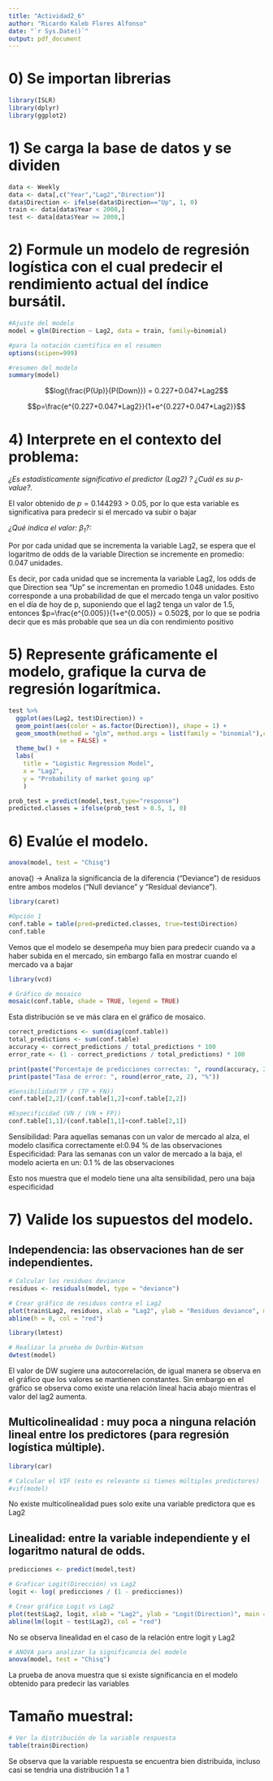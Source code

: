 ---
title: "Actividad2_6"
author: "Ricardo Kaleb Flores Alfonso"
date: "`r Sys.Date()`"
output: pdf_document
---

# 0) Se importan librerias
```{r}
library(ISLR)
library(dplyr)
library(ggplot2)
```

# 1) Se carga la base de datos y se dividen

```{r}
data <- Weekly
data <- data[,c("Year","Lag2","Direction")]
data$Direction <- ifelse(data$Direction=="Up", 1, 0)
train <- data[data$Year < 2008,]
test <- data[data$Year >= 2008,]
```


# 2) Formule un modelo de regresión logística con el cual predecir el rendimiento actual del índice bursátil.
```{r}
#Ajuste del modelo
model = glm(Direction ~ Lag2, data = train, family=binomial)

#para la notación científica en el resumen
options(scipen=999)

#resumen del modelo
summary(model)
```
$$log(\frac{P(Up)}{P(Down)}) = 0.227+0.047*Lag2$$

$$p=\frac{e^{0.227+0.047*Lag2}}{1+e^{0.227+0.047*Lag2}}$$

# 4) Interprete en el contexto del problema:
*¿Es estadísticamente significativo el predictor  (Lag2) ? ¿Cuál es su p-value?.*

El valor obtenido de $p=0.144293>0.05$, por lo que esta variable es significativa para predecir si el mercado va subir o bajar

*¿Qué indica el valor: $\beta_1$?:*

Por por cada unidad que se incrementa la variable Lag2, se espera que el logaritmo de odds de la variable Direction se incremente en promedio: $0.047$ unidades.

Es decir, por cada unidad que se incrementa la variable Lag2, los odds de que Direction sea “Up” se incrementan en promedio $1.048$ unidades. Esto corresponde a una probabilidad de que el mercado tenga un valor positivo en el día de hoy de p, suponiendo que el lag2 tenga un valor de 1.5, entonces $p=\frac{e^{0.005}}{1+e^{0.005}} = 0.502$, por lo que se podria decir que es más probable que sea un día con rendimiento positivo

# 5) Represente gráficamente el modelo, grafique la curva de regresión logarítmica.

```{r}
test %>%
  ggplot(aes(Lag2, test$Direction)) +
  geom_point(aes(color = as.factor(Direction)), shape = 1) +
  geom_smooth(method = "glm", method.args = list(family = "binomial"),color = "gray20",
              se = FALSE) +
  theme_bw() +
  labs(
    title = "Logistic Regression Model", 
    x = "Lag2",
    y = "Probability of market going up"
    )

```

```{r}
prob_test = predict(model,test,type="response")
predicted.classes = ifelse(prob_test > 0.5, 1, 0)
```


# 6) Evalúe el modelo.
```{r}
anova(model, test = "Chisq")
```

anova() -> Analiza la significancia de la diferencia (“Deviance”) de residuos entre ambos modelos (“Null deviance” y “Residual deviance”).
```{r}
library(caret)

#Opción 1
conf.table = table(pred=predicted.classes, true=test$Direction)
conf.table
```
Vemos que el modelo se desempeña muy bien para predecir cuando va a haber subida en el mercado, sin embargo falla en mostrar cuando el mercado va a bajar
```{r}
library(vcd)

# Gráfico de mosaico
mosaic(conf.table, shade = TRUE, legend = TRUE)
```

Esta distribución se ve más clara en el gráfico de mosaico.

```{r}
correct_predictions <- sum(diag(conf.table))
total_predictions <- sum(conf.table)
accuracy <- correct_predictions / total_predictions * 100
error_rate <- (1 - correct_predictions / total_predictions) * 100

print(paste("Porcentaje de predicciones correctas: ", round(accuracy, 2), "%"))
print(paste("Tasa de error: ", round(error_rate, 2), "%"))
```

```{r}
#Sensibilidad(TP / (TP + FN))
conf.table[2,2]/(conf.table[1,2]+conf.table[2,2])

#Especificidad (VN / (VN + FP))
conf.table[1,1]/(conf.table[1,1]+conf.table[2,1])

```
Sensibilidad: Para aquellas semanas con un valor de mercado al alza, el modelo clasifica correctamente el:0.94 % de las observaciones
Especificidad: Para las semanas con un valor de mercado a la baja, el modelo acierta en un: 0.1 % de las observaciones

Esto nos muestra que el modelo tiene una alta sensibilidad, pero una baja especificidad

# 7) Valide los supuestos del modelo.
## Independencia: las observaciones han de ser independientes.
```{r}
# Calcular los residuos deviance
residuos <- residuals(model, type = "deviance")

# Crear gráfico de residuos contra el Lag2
plot(train$Lag2, residuos, xlab = "Lag2", ylab = "Residuos deviance", main = "Residuos deviance vs Lag2")
abline(h = 0, col = "red")

library(lmtest)

# Realizar la prueba de Durbin-Watson
dwtest(model)
```
El valor de DW sugiere una autocorrelación, de igual manera se observa en el gráfico que los valores se mantienen constantes. Sin embargo en el gráfico se observa como existe una relación lineal hacia abajo mientras el valor del lag2 aumenta.

## Multicolinealidad :  muy poca a ninguna relación lineal entre los predictores (para regresión logística múltiple).

```{r}
library(car)

# Calcular el VIF (esto es relevante si tienes múltiples predictores)
#vif(model)
```
No existe multicolinealidad pues solo exite una variable predictora que es Lag2

## Linealidad: entre la variable independiente y el logaritmo natural de odds.
```{r}
predicciones <- predict(model,test)
```


```{r}
# Graficar Logit(Dirección) vs Lag2
logit <- log( predicciones / (1 - predicciones))

# Crear gráfico Logit vs Lag2
plot(test$Lag2, logit, xlab = "Lag2", ylab = "Logit(Direction)", main = "Logit vs Lag2")
abline(lm(logit ~ test$Lag2), col = "red")

```
No se observa linealidad en el caso de la relación entre logit y Lag2

```{r}
# ANOVA para analizar la significancia del modelo
anova(model, test = "Chisq")
```
La prueba de anova muestra que si existe significancia en el modelo obtenido para predecir las variables 

# Tamaño muestral: 
```{r}
# Ver la distribución de la variable respuesta
table(train$Direction)
```
Se observa que la variable respuesta se encuentra bien distribuida, incluso casi se tendria una distribución 1 a 1
